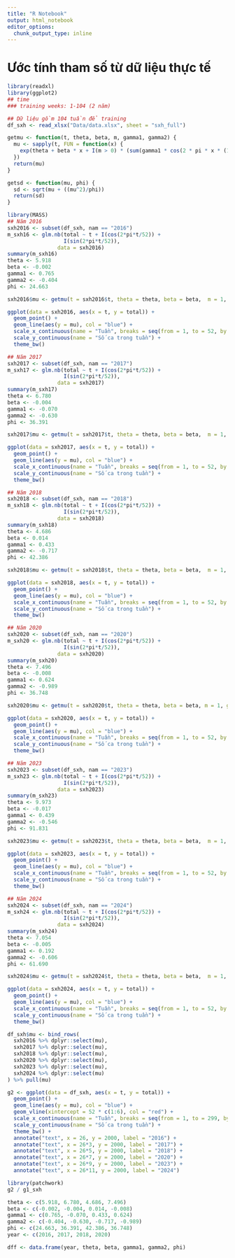 ---
title: "R Notebook"
output: html_notebook
editor_options: 
  chunk_output_type: inline
---

# Ước tính tham số từ dữ liệu thực tế

```{r}
library(readxl)
library(ggplot2)
## time
### training weeks: 1-104 (2 năm)

## Dữ liệu gồm 104 tuần để training
df_sxh <- read_xlsx("Data/data.xlsx", sheet = "sxh_full")
```

```{r}
getmu <- function(t, theta, beta, m, gamma1, gamma2) {
  mu <- sapply(t, FUN = function(x) {
    exp(theta + beta * x + I(m > 0) * (sum(gamma1 * cos(2 * pi * x * (1:m)/ 52)) + sum(gamma2 * sin(2 * pi * x * (1:m)/ 52))))
  })
  return(mu)
}

getsd <- function(mu, phi) {
  sd <- sqrt(mu + ((mu^2)/phi))
  return(sd)
}
```

```{r}
library(MASS)
## Năm 2016
sxh2016 <- subset(df_sxh, nam == "2016")
m_sxh16 <- glm.nb(total ~ t + I(cos(2*pi*t/52)) + 
                  I(sin(2*pi*t/52)),
                data = sxh2016)
summary(m_sxh16)
theta <- 5.918
beta <- -0.002
gamma1 <- 0.765
gamma2 <- -0.404
phi <- 24.663

sxh2016$mu <- getmu(t = sxh2016$t, theta = theta, beta = beta,  m = 1, gamma1 = gamma1, gamma2 = gamma2)

ggplot(data = sxh2016, aes(x = t, y = total)) +
  geom_point() +
  geom_line(aes(y = mu), col = "blue") +
  scale_x_continuous(name = "Tuần", breaks = seq(from = 1, to = 52, by = 4)) +
  scale_y_continuous(name = "Số ca trong tuần") +
  theme_bw()
```

```{r}
## Năm 2017
sxh2017 <- subset(df_sxh, nam == "2017")
m_sxh17 <- glm.nb(total ~ t + I(cos(2*pi*t/52)) + 
                  I(sin(2*pi*t/52)),
                data = sxh2017)
summary(m_sxh17)
theta <- 6.780
beta <- -0.004
gamma1 <- -0.070
gamma2 <- -0.630
phi <- 36.391

sxh2017$mu <- getmu(t = sxh2017$t, theta = theta, beta = beta,  m = 1, gamma1 = gamma1, gamma2 = gamma2)

ggplot(data = sxh2017, aes(x = t, y = total)) +
  geom_point() +
  geom_line(aes(y = mu), col = "blue") +
  scale_x_continuous(name = "Tuần", breaks = seq(from = 1, to = 52, by = 4)) +
  scale_y_continuous(name = "Số ca trong tuần") +
  theme_bw()
```

```{r}
## Năm 2018
sxh2018 <- subset(df_sxh, nam == "2018")
m_sxh18 <- glm.nb(total ~ t + I(cos(2*pi*t/52)) + 
                  I(sin(2*pi*t/52)),
                data = sxh2018)
summary(m_sxh18)
theta <- 4.686
beta <- 0.014
gamma1 <- 0.433
gamma2 <- -0.717
phi <- 42.386

sxh2018$mu <- getmu(t = sxh2018$t, theta = theta, beta = beta,  m = 1, gamma1 = gamma1, gamma2 = gamma2)

ggplot(data = sxh2018, aes(x = t, y = total)) +
  geom_point() +
  geom_line(aes(y = mu), col = "blue") +
  scale_x_continuous(name = "Tuần", breaks = seq(from = 1, to = 52, by = 4)) +
  scale_y_continuous(name = "Số ca trong tuần") +
  theme_bw()
```

```{r}
## Năm 2020
sxh2020 <- subset(df_sxh, nam == "2020")
m_sxh20 <- glm.nb(total ~ t + I(cos(2*pi*t/52)) + 
                  I(sin(2*pi*t/52)),
                data = sxh2020)
summary(m_sxh20)
theta <- 7.496
beta <- -0.008
gamma1 <- 0.624
gamma2 <- -0.989
phi <- 36.748

sxh2020$mu <- getmu(t = sxh2020$t, theta = theta, beta = beta, m = 1, gamma1 = gamma1, gamma2 = gamma2)

ggplot(data = sxh2020, aes(x = t, y = total)) +
  geom_point() +
  geom_line(aes(y = mu), col = "blue") +
  scale_x_continuous(name = "Tuần", breaks = seq(from = 1, to = 52, by = 4)) +
  scale_y_continuous(name = "Số ca trong tuần") +
  theme_bw()
```

```{r}
## Năm 2023
sxh2023 <- subset(df_sxh, nam == "2023")
m_sxh23 <- glm.nb(total ~ t + I(cos(2*pi*t/52)) + 
                  I(sin(2*pi*t/52)),
                data = sxh2023)
summary(m_sxh23)
theta <- 9.973
beta <- -0.017
gamma1 <- 0.439
gamma2 <- -0.546
phi <- 91.831

sxh2023$mu <- getmu(t = sxh2023$t, theta = theta, beta = beta,  m = 1, gamma1 = gamma1, gamma2 = gamma2)

ggplot(data = sxh2023, aes(x = t, y = total)) +
  geom_point() +
  geom_line(aes(y = mu), col = "blue") +
  scale_x_continuous(name = "Tuần", breaks = seq(from = 1, to = 52, by = 4)) +
  scale_y_continuous(name = "Số ca trong tuần") +
  theme_bw()
```

```{r}
## Năm 2024
sxh2024 <- subset(df_sxh, nam == "2024")
m_sxh24 <- glm.nb(total ~ t + I(cos(2*pi*t/52)) + 
                  I(sin(2*pi*t/52)),
                data = sxh2024)
summary(m_sxh24)
theta <- 7.054
beta <- -0.005
gamma1 <- 0.192
gamma2 <- -0.606
phi <- 61.690

sxh2024$mu <- getmu(t = sxh2024$t, theta = theta, beta = beta,  m = 1, gamma1 = gamma1, gamma2 = gamma2)

ggplot(data = sxh2024, aes(x = t, y = total)) +
  geom_point() +
  geom_line(aes(y = mu), col = "blue") +
  scale_x_continuous(name = "Tuần", breaks = seq(from = 1, to = 52, by = 4)) +
  scale_y_continuous(name = "Số ca trong tuần") +
  theme_bw()
```


```{r}
df_sxh$mu <- bind_rows(
  sxh2016 %>% dplyr::select(mu),
  sxh2017 %>% dplyr::select(mu),
  sxh2018 %>% dplyr::select(mu),
  sxh2020 %>% dplyr::select(mu),
  sxh2023 %>% dplyr::select(mu),
  sxh2024 %>% dplyr::select(mu)
) %>% pull(mu)

g2 <- ggplot(data = df_sxh, aes(x = t, y = total)) +
  geom_point() +
  geom_line(aes(y = mu), col = "blue") +
  geom_vline(xintercept = 52 * c(1:6), col = "red") +
  scale_x_continuous(name = "Tuần", breaks = seq(from = 1, to = 299, by = 26)) +
  scale_y_continuous(name = "Số ca trong tuần") +
  theme_bw() +
  annotate("text", x = 26, y = 2000, label = "2016") +
  annotate("text", x = 26*3, y = 2000, label = "2017") +
  annotate("text", x = 26*5, y = 2000, label = "2018") +
  annotate("text", x = 26*7, y = 2000, label = "2020") +
  annotate("text", x = 26*9, y = 2000, label = "2023") +
  annotate("text", x = 26*11, y = 2000, label = "2024")
```

```{r}
library(patchwork)
g2 / g1_sxh
```

```{r}
theta <- c(5.918, 6.780, 4.686, 7.496)
beta <- c(-0.002, -0.004, 0.014, -0.008)
gamma1 <- c(0.765, -0.070, 0.433, 0.624)
gamma2 <- c(-0.404, -0.630, -0.717, -0.989)
phi <- c(24.663, 36.391, 42.386, 36.748)
year <- c(2016, 2017, 2018, 2020)

dff <- data.frame(year, theta, beta, gamma1, gamma2, phi)
```